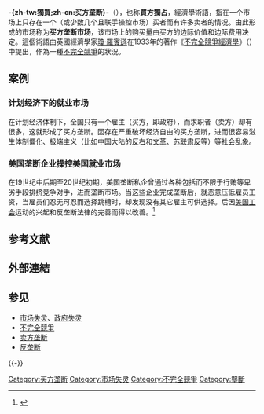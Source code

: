 {{NoteTA
|G1=Economics
|T=zh-tw:獨買; zh-cn:买方垄断;
|1=zh-tw:獨買; zh-cn:买方垄断;
}}{{Multiple issues|
{{Expand language|1=en|time=2021-01-21T10:04:01+00:00}}
{{Expert needed|subject=經濟|time=2021-01-21T10:04:01+00:00}}
}}

'''-{zh-tw:獨買;zh-cn:买方垄断}-'''（{{lang-en|monopsony}}），也称'''買方獨占'''，經濟學術語，指在一个市场上只存在一个（或少数几个且联手操控市场）买者而有许多卖者的情况。由此形成的市场称为'''买方垄断市场'''，该市场上的购买量由买方的边际价值和边际费用决定。這個術語由英國經濟學家[[瓊·羅賓遜|瓊·羅賓遜]]在1933年的著作《[[不完全競爭經濟學|不完全競爭經濟學]]》（{{lang|en|''The Economics of Imperfect Competition''}}）中提出，作為一種[[不完全競爭|不完全競爭]]的狀況。

==案例==
===计划经济下的就业市场===
{{See also|计划经济}}

在计划经济体制下，全国只有一个雇主（买方，即政府），而求职者（卖方）却有很多，这就形成了买方垄断。因存在严重破坏经济自由的买方垄断，进而很容易滋生体制僵化、极端主义（比如中国大陆的[[反右|反右]]和[[文革|文革]]、[[苏联肃反|苏联肃反]]等）等社会乱象。

===美国垄断企业操控美国就业市场===
{{See also|托拉斯|美国工会|竞争法}}

在19世纪中后期至20世纪初期，美国垄断私企曾通过各种包括而不限于行贿等卑劣手段排挤竞争对手，进而垄断市场。当这些企业完成垄断后，就恶意压低雇员工资，当雇员们忍无可忍而选择跳槽时，却发现没有其它雇主可供选择。后因[[美国工会|美国工会]]运动的兴起和反垄断法律的完善而得以改善。<ref>{{cite web |title = 袁腾飞聊反垄断：我为国立功，能避开铁拳吗？ - YouTube |url = https://www.youtube.com/watch?v=h5Hu0t9TyVQ |access-date=2021-02-22 |website=www.youtube.com }}</ref>

== 参考文献 ==
{{Reflist}}

== 外部連結 ==
{{Commons category}}

== 参见 ==
* [[市场失灵|市场失灵]]、[[政府失灵|政府失灵]]
* [[不完全競爭|不完全競爭]]
* [[卖方垄断|卖方垄断]]
* [[反垄断|反垄断]]

{{-}}
{{微觀經濟學}}

{{DEFAULTSORT:Monopsony}}
[[Category:买方垄断|Category:买方垄断]]
[[Category:市场失灵|Category:市场失灵]]
[[Category:不完全競爭|Category:不完全競爭]]
[[Category:壟斷|Category:壟斷]]

{{Economy-stub}}